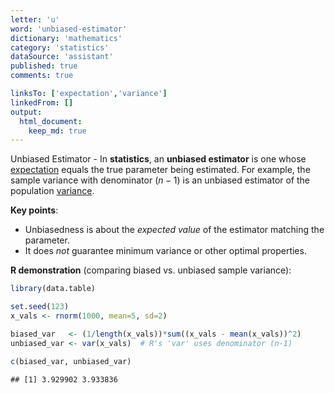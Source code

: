 ```yaml
---
letter: 'u'
word: 'unbiased-estimator'
dictionary: 'mathematics'
category: 'statistics'
dataSource: 'assistant'
published: true
comments: true

linksTo: ['expectation','variance']
linkedFrom: []
output:
  html_document:
    keep_md: true
---
```




<a id="unbiased-estimator">Unbiased Estimator</a> - In **statistics**, an **unbiased estimator** is one whose [expectation](#expectation) equals the true parameter being estimated. For example, the sample variance with denominator $(n-1)$ is an unbiased estimator of the population [variance](#variance).

**Key points**:
- Unbiasedness is about the *expected value* of the estimator matching the parameter.
- It does *not* guarantee minimum variance or other optimal properties.

**R demonstration** (comparing biased vs. unbiased sample variance):


``` r
library(data.table)

set.seed(123)
x_vals <- rnorm(1000, mean=5, sd=2)

biased_var   <- (1/length(x_vals))*sum((x_vals - mean(x_vals))^2)
unbiased_var <- var(x_vals)  # R's 'var' uses denominator (n-1)

c(biased_var, unbiased_var)
```

```
## [1] 3.929902 3.933836
```
